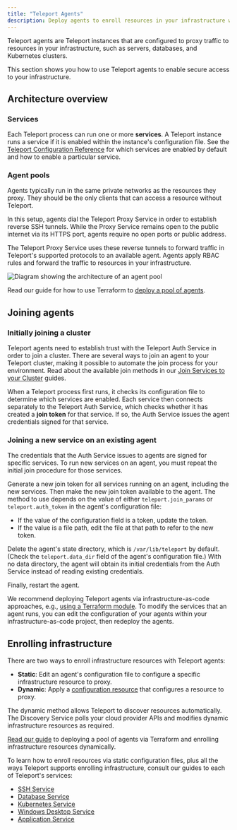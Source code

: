 ```yaml
---
title: "Teleport Agents"
description: Deploy agents to enroll resources in your infrastructure with Teleport. You can run multiple Teleport services per agent."
---
```


Teleport agents are Teleport instances that are configured to proxy traffic to
resources in your infrastructure, such as servers, databases, and Kubernetes
clusters. 

This section shows you how to use Teleport agents to enable secure access to
your infrastructure.

## Architecture overview

### Services

Each Teleport process can run one or more **services**. A Teleport instance runs
a service if it is enabled within the instance's configuration file. See the
[Teleport Configuration
Reference](../../reference/config.mdx#enabling-teleport-services) for which
services are enabled by default and how to enable a particular service.

### Agent pools

Agents typically run in the same private networks as the resources they proxy.
They should be the only clients that can access a resource without Teleport.

In this setup, agents dial the Teleport Proxy Service in order to establish
reverse SSH tunnels. While the Proxy Service remains open to the public internet
via its HTTPS port, agents require no open ports or public address.

The Teleport Proxy Service uses these reverse tunnels to forward traffic in
Teleport's supported protocols to an available agent. Agents apply RBAC
rules and forward the traffic to resources in your infrastructure.

![Diagram showing the architecture of an agent pool](../../../img/agent-pool-diagram.png)

Read our guide for how to use Terraform to [deploy a pool of
agents](deploy-agents-terraform.mdx). 

## Joining agents

### Initially joining a cluster

Teleport agents need to establish trust with the Teleport Auth Service in order
to join a cluster. There are several ways to join an agent to your Teleport
cluster, making it possible to automate the join process for your environment.
Read about the available join methods in our [Join Services to your
Cluster](./join-services-to-your-cluster.mdx) guides.

When a Teleport process first runs, it checks its configuration file to
determine which services are enabled. Each service then connects separately to
the Teleport Auth Service, which checks whether it has created a **join token**
for that service. If so, the Auth Service issues the agent credentials signed
for that service. 

### Joining a new service on an existing agent

The credentials that the Auth Service issues to agents are signed for specific
services. To run new services on an agent, you must repeat the initial join
procedure for those services.

Generate a new join token for all services running on an agent, including the
new services. Then make the new join token available to the agent. The method to
use depends on the value of either `teleport.join_params` or
`teleport.auth_token` in the agent's configuration file:

- If the value of the configuration field is a token, update the token.
- If the value is a file path, edit the file at that path to refer to the new
  token.

Delete the agent's state directory, which is `/var/lib/teleport` by default.
(Check the `teleport.data_dir` field of the agent's configuration file.) With no
data directory, the agent will obtain its initial credentials from the Auth
Service instead of reading existing credentials.

Finally, restart the agent.

We recommend deploying Teleport agents via infrastructure-as-code approaches,
e.g., [using a Terraform module](./deploy-agents-terraform.mdx). To modify the
services that an agent runs, you can edit the configuration of your agents
within your infrastructure-as-code project, then redeploy the agents.

## Enrolling infrastructure

There are two ways to enroll infrastructure resources with Teleport agents:

- **Static**: Edit an agent's configuration file to configure a specific
   infrastructure resource to proxy.
- **Dynamic**: Apply a [configuration
   resource](../../admin-guides/infrastructure-as-code.mdx) that configures a resource to
   proxy.

The dynamic method allows Teleport to discover resources automatically.  The
Discovery Service polls your cloud provider APIs and modifies dynamic
infrastructure resources as required.

[Read our guide](deploy-agents-terraform.mdx) to deploying a pool of agents
via Terraform and enrolling infrastructure resources dynamically.

To learn how to enroll resources via static configuration files, plus all the
ways Teleport supports enrolling infrastructure, consult our guides to each of
Teleport's services:

- [SSH Service](../server-access/introduction.mdx)
- [Database Service](../../index.mdx)
- [Kubernetes Service](../kubernetes-access/introduction.mdx)
- [Windows Desktop Service](../desktop-access/introduction.mdx)
- [Application Service](../application-access/introduction.mdx)
